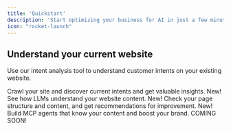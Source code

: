 ---
title: 'Quickstart'
description: 'Start optimizing your business for AI in just a few minutes.'
icon: "rocket-launch"
---

## Understand your current website

Use our intent analysis tool to understand customer intents on your existing website.

<CardGroup>

<Card title="Intent Crawler" icon="sparkles" href="/intent-tools/intentcrawler">
  Crawl your site and discover current intents and get valuable insights. <Tip>New!</Tip>
</Card>

<Card title="LLM Analysis" icon="diagram-project" href="/intent-tools/llmevaluator">
  See how LLMs understand your website content. <Tip>New!</Tip>
</Card>

<Card title="GEO Evaluator" icon="memo-circle-check" href="/intent-tools/geoevaluator">
  Check your page structure and content, and get recommendations for improvement. <Tip>New!</Tip>
</Card>

<Card title="Agent Builder" icon="message-bot" href="/essentials/code">
  Build MCP agents that know your content and boost your brand. <Note>COMING SOON!</Note>
</Card>

</CardGroup>
